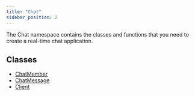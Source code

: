 ---
title: "Chat"
sidebar_position: 2
---

The Chat namespace contains the classes and functions that you need to create a real-time chat application.

## Classes

- [ChatMember](./chat-chatmember.md)
- [ChatMessage](./chat-chatmessage.md)
- [Client](./chat-client.mdx)
